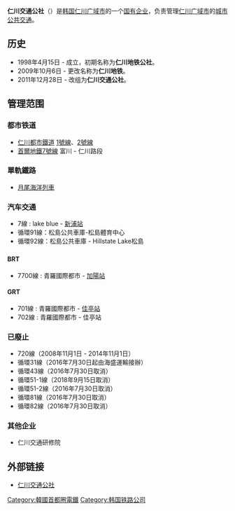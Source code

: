 {{primarysources|time=2015-03-09T10:06:42+00:00}}
{{Infobox company
| name = 仁川交通公社
| name_en = Incheon Transit Corporation
| native_name = 인천교통공사
| native_name_lang = ko
| logo = 
| image = Incheon Transit Corporation.JPG
| image_caption = 仁川交通公社總部
| type = [[国有企业|公營事業]]（未上市）
| foundation = 1998年4月15日
| location = {{KOR}}[[仁川廣域市|仁川廣域市]][[南洞區|南洞區]]{{link-ko|京仁路|경인로}}674
| key_people = 
| industry = [[城市公共交通|城市公共交通]]
| num_employees = 2,375
| num_employees_year = 2016
| services = [[鐵路運輸|鐵路運輸]]、[[城際巴士|公路客運]]
| owner = [[仁川廣域市|仁川市政府]]
| assets = [[韓圓|₩]] 202,044,682,994（2007）
| homepage = {{url|http://www.ictr.or.kr}}
| former_name = 仁川地鐵公社
}}
{{Infobox Korean name
| hangul = 인천교통공사
| hanja = 仁川交通公社
| rr = Incheon Gyotong Gongsa
| mr = Inch'ŏn Kyot'ong Kongsa
}}

'''仁川交通公社'''（{{kor|諺=인천교통공사|漢=仁川交通公社|羅=Incheon Gyotong Gongsa|f=y}}）是[[韩国|韩国]][[仁川广域市|仁川广域市]]的一个[[国有企业|国有企业]]，负责管理[[仁川广域市|仁川广域市]]的[[城市公共交通|城市公共交通]]。

==历史==
*1998年4月15日 - 成立，初期名称为'''仁川地铁公社'''。
*2009年10月6日 - 更改名称为'''仁川地铁'''。
*2011年12月28日 - 改组为'''仁川交通公社'''。

==管理范围==
===都市铁道===
*[[仁川都市鐵道|仁川都市鐵道]] [[仁川都市鐵道1號線|1號線]]、[[仁川都市铁道2号线|2號線]]
*[[首爾地鐵7號線|首爾地鐵7號線]] 富川 - 仁川路段

===單軌鐵路===
*[[月尾海洋列車|月尾海洋列車]]

===汽车交通===
*7線 : lake blue - [[新浦站_(仁川)|新浦站]]
*循環91線：松島公共車庫-松島體育中心
*循環92線：松島公共車庫 - Hillstate Lake松島

==={{link-ko|靑羅國際都市新交通|청라국제도시 신교통}}===
====BRT====
*7700線 : 青羅國際都市 - [[加陽站|加陽站]]

====GRT====
*701線 : 青羅國際都市 - [[佳亭站|佳亭站]]
*702線 : 青羅國際都市 - 佳亭站

===已廢止===
*720線（2008年11月1日 - 2014年11月1日）
*循環31線（2016年7月30日起由海盛運輸接辦）
*循環43線（2016年7月30日取消）
*循環51-1線（2018年9月15日取消）
*循環51-2線（2016年7月30日取消）
*循環81線（2016年7月30日取消）
*循環82線（2016年7月30日取消）
===其他企业===
*仁川交通研修院

== 外部链接 ==
*[https://web.archive.org/web/20180916230315/http://www.ictr.or.kr/ 仁川交通公社]{{ko}}{{en}}{{zh-cn}}{{ja}}
{{大韓民國鐵道企業}}
[[Category:韓國首都圈電鐵|Category:韓國首都圈電鐵]]
[[Category:韩国铁路公司|Category:韩国铁路公司]]